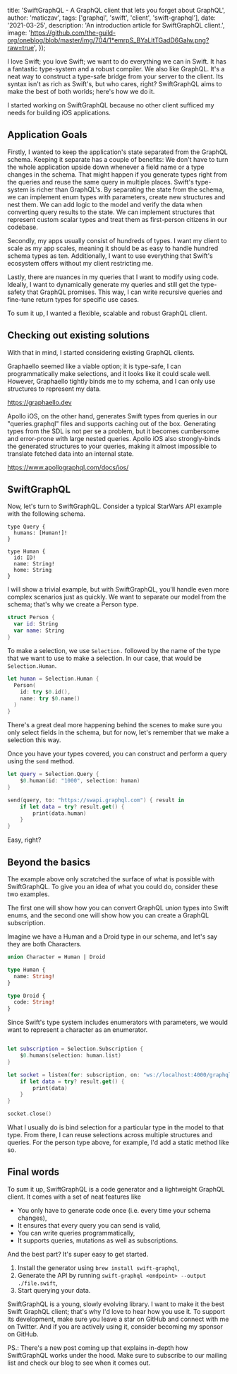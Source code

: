 
<!-- Configuration -->

  title: 'SwiftGraphQL - A GraphQL client that lets you forget about GraphQL',
  author: 'maticzav',
  tags: ['graphql', 'swift', 'client', 'swift-graphql'],
  date: '2021-03-25',
  description: 'An introduction article for SwiftGraphQL client.',
  image:
    'https://github.com/the-guild-org/oneblog/blob/master/img/704/1*emrpS_BYaLltTGadD6GaIw.png?raw=true',
});

<!-- Article -->

I love Swift; you love Swift; we want to do everything we can in Swift. It has a fantastic type-system and a robust compiler. We also like GraphQL. It's a neat way to construct a type-safe bridge from your server to the client. Its syntax isn't as rich as Swift's, but who cares, right? SwiftGraphQL aims to make the best of both worlds; here's how we do it.

I started working on SwiftGraphQL because no other client sufficed my needs for building iOS applications.

## Application Goals

Firstly, I wanted to keep the application's state separated from the GraphQL schema. Keeping it separate has a couple of benefits:
We don't have to turn the whole application upside down whenever a field name or a type changes in the schema. That might happen if you generate types right from the queries and reuse the same query in multiple places.
Swift's type-system is richer than GraphQL's. By separating the state from the schema, we can implement enum types with parameters, create new structures and nest them.
We can add logic to the model and verify the data when converting query results to the state.
We can implement structures that represent custom scalar types and treat them as first-person citizens in our codebase.

Secondly, my apps usually consist of hundreds of types. I want my client to scale as my app scales, meaning it should be as easy to handle hundred schema types as ten. Additionally, I want to use everything that Swift's ecosystem offers without my client restricting me.

Lastly, there are nuances in my queries that I want to modify using code. Ideally, I want to dynamically generate my queries and still get the type-safety that GraphQL promises. This way, I can write recursive queries and fine-tune return types for specific use cases.

To sum it up, I wanted a flexible, scalable and robust GraphQL client.

## Checking out existing solutions

With that in mind, I started considering existing GraphQL clients.

Graphaello seemed like a viable option; it is type-safe, I can programmatically make selections, and it looks like it could scale well. However, Graphaello tightly binds me to my schema, and I can only use structures to represent my data.

https://graphaello.dev

Apollo iOS, on the other hand, generates Swift types from queries in our "queries.graphql" files and supports caching out of the box. Generating types from the SDL is not per se a problem, but it becomes cumbersome and error-prone with large nested queries. Apollo iOS also strongly-binds the generated structures to your queries, making it almost impossible to translate fetched data into an internal state.

https://www.apollographql.com/docs/ios/

## SwiftGraphQL

Now, let's turn to SwiftGraphQL. Consider a typical StarWars API example with the following schema.

```gql
type Query {
  humans: [Human!]!
}

type Human {
  id: ID!
  name: String!
  home: String
}
```

I will show a trivial example, but with SwiftGraphQL, you'll handle even more complex scenarios just as quickly. We want to separate our model from the schema; that's why we create a Person type.

```swift
struct Person {
  var id: String
  var name: String
}
```

To make a selection, we use `Selection.` followed by the name of the type that we want to use to make a selection. In our case, that would be `Selection.Human`.

```swift
let human = Selection.Human {
  Person(
    id: try $0.id(),
    name: try $0.name()
  )
}
```

There's a great deal more happening behind the scenes to make sure you only select fields in the schema, but for now, let's remember that we make a selection this way.

Once you have your types covered, you can construct and perform a query using the `send` method.

```swift
let query = Selection.Query {
    $0.human(id: "1000", selection: human)
}

send(query, to: "https://swapi.graphql.com") { result in
    if let data = try? result.get() {
        print(data.human)
    }
}
```

Easy, right?

## Beyond the basics

The example above only scratched the surface of what is possible with SwiftGraphQL. To give you an idea of what you could do, consider these two examples.

The first one will show how you can convert GraphQL union types into Swift enums, and the second one will show how you can create a GraphQL subscription.

Imagine we have a Human and a Droid type in our schema, and let's say they are both Characters.

```graphql
union Character = Human | Droid

type Human {
  name: String!
}

type Droid {
  code: String!
}
```

Since Swift's type system includes enumerators with parameters, we would want to represent a character as an enumerator.

```swift

```

```swift
let subscription = Selection.Subscription {
    $0.humans(selection: human.list)
}

let socket = listen(for: subscription, on: "ws://localhost:4000/graphql") { result in
    if let data = try? result.get() {
        print(data)
    }
}

socket.close()
```

What I usually do is bind selection for a particular type in the model to that type. From there, I can reuse selections across multiple structures and queries. For the person type above, for example, I'd add a static method like so.

## Final words

To sum it up, SwiftGraphQL is a code generator and a lightweight GraphQL client. It comes with a set of neat features like

- You only have to generate code once (i.e. every time your schema changes),
- It ensures that every query you can send is valid,
- You can write queries programmatically,
- It supports queries, mutations as well as subscriptions.

And the best part? It's super easy to get started.

1. Install the generator using `brew install swift-graphql`,
1. Generate the API by running `swift-graphql <endpoint> --output ./file.swift`,
1. Start querying your data.

SwiftGraphQL is a young, slowly evolving library. I want to make it the best Swift GraphQL client; that's why I'd love to hear how you use it. To support its development, make sure you leave a star on GitHub and connect with me on Twitter. And if you are actively using it, consider becoming my sponsor on GitHub.

PS.: There's a new post coming up that explains in-depth how SwiftGraphQL works under the hood. Make sure to subscribe to our mailing list and check our blog to see when it comes out.
